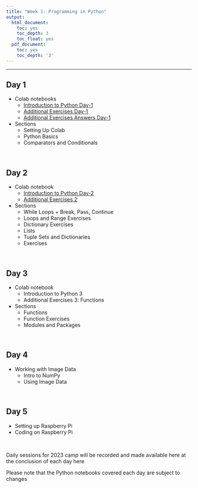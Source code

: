 ```yaml
---
title: "Week 1: Programming in Python"
output:
  html_document:
    toc: yes
    toc_depth: 3
    toc_float: yes
  pdf_document:
    toc: yes
    toc_depth: '3'
---
```


---

## Day 1 


* Colab notebooks
  * [Introduction to Python Day-1](https://colab.research.google.com/drive/1cXO-n8fnLDH2zdYMLWcD4wDap3q2RwEO?usp=sharing)
  * [Additional Exercises Day-1](https://colab.research.google.com/drive/1YmBhVIz44JaT5KmcA_0xCSOBXbdojPyc?usp=sharing)
  * [Additional Exercises Answers Day-1](https://colab.research.google.com/drive/1-CqD0EU14uemonqM1aLLK-eX8Ur_gNmk?usp=sharing)

* Sections
  * Setting Up Colab
  * Python Basics
  * Comparators and Conditionals
  


<br>

## Day 2 

* Colab notebook
  * [Introduction to Python Day-2](https://colab.research.google.com/drive/1N7sK4qA63UM-L3P8zoK4BaZqwABej8Xi?usp=sharing) 
  * [Additional Exercises 2](https://colab.research.google.com/drive/1oYyENE4h0xBCmUMTt3_Bzj3_9CtBLBA-?usp=sharing)

* Sections
   * While Loops + Break, Pass, Continue
   * Loops and Range Exercises
   * Dictionary Exercises
   * Lists
   * Tuple Sets and Dictionaries
   * Exercises


<br>

## Day 3

* Colab notebook
  * Introduction to Python 3
  * Additional Exercises 3: Functions
  
* Sections
   * Functions
   * Function Exercises
   * Modules and Packages


<br>

## Day 4
* Working with Image Data
  * Intro to NumPy
  * Using Image Data

<br>

## Day 5
* Setting up Raspberry Pi
* Coding on Raspberry Pi

<br>


Daily sessions for 2023 camp will be recorded and made available here at the conclusion of each day here

Please note that the Python notebooks covered each day are subject to changes

<br>


